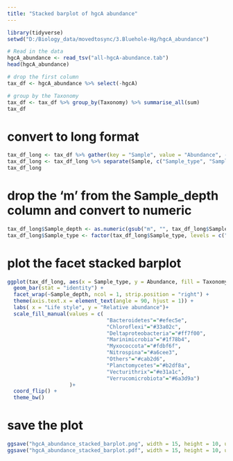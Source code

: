 ---
title: "Stacked barplot of hgcA abundance"
---

```{r}
library(tidyverse)
setwd("D:/Biology_data/movedtosync/3.Bluehole-Hg/hgcA_abundance")
```

```{r}
# Read in the data
hgcA_abundance <- read_tsv("all-hgcA-abundance.tab")
head(hgcA_abundance)
```

```{r}
# drop the first column
tax_df <- hgcA_abundance %>% select(-hgcA)

# group by the Taxonomy
tax_df <- tax_df %>% group_by(Taxonomy) %>% summarise_all(sum)
tax_df
```
# convert to long format
```{r}
tax_df_long <- tax_df %>% gather(key = "Sample", value = "Abundance", -Taxonomy)
tax_df_long <- tax_df_long %>% separate(Sample, c("Sample_type", "Sample_depth"), sep = "_", convert = TRUE)
tax_df_long
```

# drop the 'm' from the Sample_depth column and convert to numeric
```{r}
tax_df_long$Sample_depth <- as.numeric(gsub("m", "", tax_df_long$Sample_depth))
tax_df_long$Sample_type <- factor(tax_df_long$Sample_type, levels = c("PA", "FL"))
```

# plot the facet stacked barplot
```{r}
ggplot(tax_df_long, aes(x = Sample_type, y = Abundance, fill = Taxonomy)) +
  geom_bar(stat = "identity") +
  facet_wrap(~Sample_depth, ncol = 1, strip.position = "right") +
  theme(axis.text.x = element_text(angle = 90, hjust = 1)) +
  labs( x = "Life style", y = "Relative abundance")+
  scale_fill_manual(values = c(
                                "Bacteroidetes"="#efec5e",
                                "Chloroflexi"="#33a02c",
                                "Deltaproteobacteria"="#ff7f00",
                                "Marinimicrobia"="#1f78b4",
                                "Myxococcota"="#fdbf6f",
                                "Nitrospina"="#a6cee3",
                                "Others"="#cab2d6",
                                "Planctomycetes"="#b2df8a",
                                "Vecturithrix"="#e31a1c",
                                "Verrucomicrobiota"="#6a3d9a")
                    )+
  coord_flip() +
  theme_bw()
```
# save the plot
```{r}
ggsave("hgcA_abundance_stacked_barplot.png", width = 15, height = 10, units = "cm", dpi = 300)
ggsave("hgcA_abundance_stacked_barplot.pdf", width = 15, height = 10, units = "cm")
```

